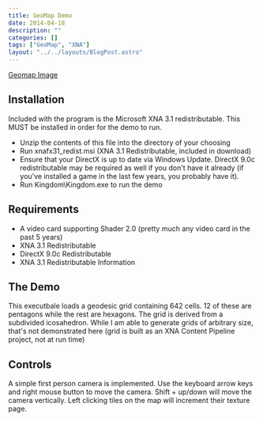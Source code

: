 ---
title: GeoMap Demo
date: 2014-04-18
description: ""
categories: []
tags: ["GeoMap", "XNA"]
layout: "../../layouts/BlogPost.astro"
---

[Geomap Image](assets/blog/2009-11-09-geomap-demo/kingdom.jpg) 

## Installation
Included with the program is the Microsoft XNA 3.1 redistributable. This MUST be installed in order for the demo to run.

- Unzip the contents of this file into the directory of your choosing
- Run xnafx31_redist.msi (XNA 3.1 Redistributable, included in download)
- Ensure that your DirectX is up to date via Windows Update. DirectX 9.0c redistributable may be required as well if you don't have it already (if you've installed a game in the last few years, you probably have it).
- Run Kingdom\Kingdom.exe to run the demo

## Requirements
 - A video card supporting Shader 2.0 (pretty much any video card in the past 5 years)
 - XNA 3.1 Redistributable
 - DirectX 9.0c Redistributable
 - XNA 3.1 Redistributable Information

## The Demo
This executbale loads a geodesic grid containing 642 cells. 12 of these are pentagons while the rest are hexagons. The grid is derived from a subdivided icosahedron. While I am able to generate grids of arbitrary size, that's not demonstrated here (grid is built as an XNA Content Pipeline project, not at run time)

## Controls
A simple first person camera is implemented. Use the keyboard arrow keys and right mouse button to move the camera. Shift + up/down will move the camera vertically.
Left clicking tiles on the map will increment their texture page.